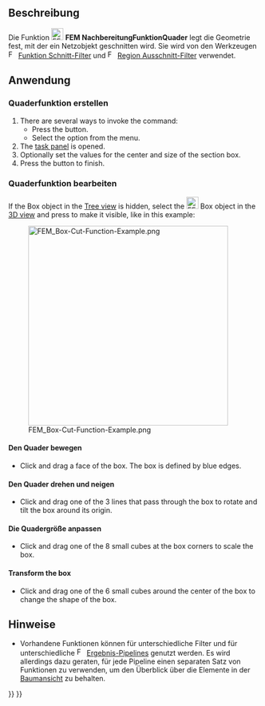 <languages/>

{{Docnav/de
|[[FEM_PostCreateFunctionCylinder/de|NachbereitungFunktionZylinder]]
|[[FEM_PostLineplot/de|NachbereitungLiniendiagramm]]
|[[FEM_Workbench/de|FEM]]
|IconL=FEM_PostCreateFunctionCylinder.svg
|IconR=FEM_PostLineplot.svg
|IconC=Workbench_FEM.svg
}}

{{GuiCommand/de
|Name=FEM PostCreateFunctionBox
|Name/de=FEM NachbereitungFunktionQuader
|MenuLocation=Ergebnisse → Filterfunktionen → Quader
|Workbenches=[[FEM_Workbench/de|FEM]]
|Version=0.21
|SeeAlso=[[FEM_tutorial/de|FEM-Anleitung]]
}}

<span id="Description"></span>
==Beschreibung==

Die Funktion [[Image:FEM_PostCreateFunctionBox.svg|24px]] '''FEM NachbereitungFunktionQuader''' legt die Geometrie fest, mit der ein Netzobjekt geschnitten wird. Sie wird von den Werkzeugen [[Image:FEM_PostFilterCutFunction.svg|16px]] [[FEM_PostFilterCutFunction/de|Funktion Schnitt-Filter]] und [[Image:FEM_PostFilterClipRegion.svg|16px]] [[FEM_PostFilterClipRegion/de|Region Ausschnitt-Filter]] verwendet.

<span id="Usage"></span>
==Anwendung==

<span id="Create_a_box_function"></span>
===Quaderfunktion erstellen===

<div lang="en" dir="ltr" class="mw-content-ltr">
# There are several ways to invoke the command:
#* Press the {{Button|[[Image:FEM_PostCreateFunctionBox.svg|16px]] [[FEM_PostCreateFunctionBox|Box]]}} button.
#* Select the {{MenuCommand|Results → Filter functions → [[Image:FEM_PostCreateFunctionBox.svg|16px]] Box}} option from the menu.
# The [[Task_panel|task panel]] is opened.
# Optionally set the values for the center and size of the section box.
# Press the {{Button|OK}} button to finish.
</div>

<span id="Edit_a_box_function"></span>
===Quaderfunktion bearbeiten===

<div lang="en" dir="ltr" class="mw-content-ltr">
If the Box object in the [[Tree_view|Tree view]] is hidden, select the [[Image:FEM_PostCreateFunctionBox.svg|24px]] Box object in the [[3D_view|3D view]] and press {{KEY|Space}} to make it visible, like in this example:
</div>

[[File:FEM_Box-Cut-Function-Example.png|400px]]

<span id="Move_the_box"></span>
====Den Quader bewegen====

<div lang="en" dir="ltr" class="mw-content-ltr">
* Click and drag a face of the box. The box is defined by blue edges.
</div>

<span id="Rotate_and_tilt_the_box"></span>
====Den Quader drehen und neigen====

<div lang="en" dir="ltr" class="mw-content-ltr">
* Click and drag one of the 3 lines that pass through the box to rotate and tilt the box around its origin.
</div>

<span id="Scale_the_box"></span>
====Die Quadergröße anpassen====

<div lang="en" dir="ltr" class="mw-content-ltr">
* Click and drag one of the 8 small cubes at the box corners to scale the box.
</div>

<div lang="en" dir="ltr" class="mw-content-ltr">
====Transform the box====
</div>

<div lang="en" dir="ltr" class="mw-content-ltr">
* Click and drag one of the 6 small cubes around the center of the box to change the shape of the box.
</div>

<span id="Notes"></span>
==Hinweise==

* Vorhandene Funktionen können für unterschiedliche Filter und für unterschiedliche [[Image:FEM_PostPipelineFromResult.svg|16px]] [[FEM_PostPipelineFromResult/de|Ergebnis-Pipelines]] genutzt werden. Es wird allerdings dazu geraten, für jede Pipeline einen separaten Satz von Funktionen zu verwenden, um den Überblick über die Elemente in der [[Tree_view/de|Baumansicht]] zu behalten.


{{Docnav/de
|[[FEM_PostCreateFunctionCylinder/de|NachbereitungFunktionZylinder]]
|[[FEM_PostLineplot/de|NachbereitungLiniendiagramm]]
|[[FEM_Workbench/de|FEM]]
|IconL=FEM_PostCreateFunctionCylinder.svg
|IconR=FEM_PostLineplot.svg
|IconC=Workbench_FEM.svg
}}

{{FEM Tools navi{{#translation:}}}}
{{Userdocnavi{{#translation:}}}}